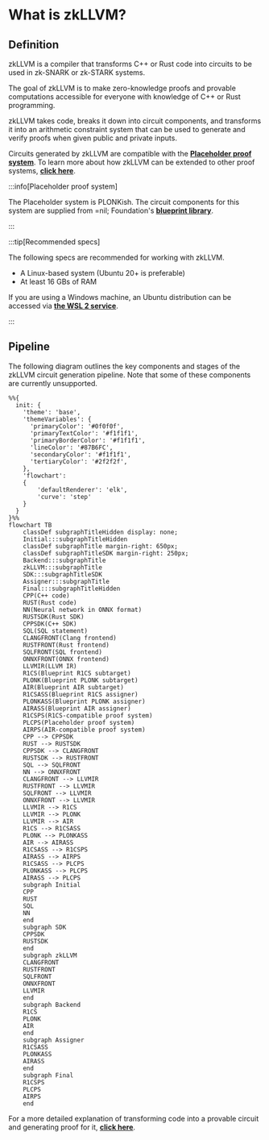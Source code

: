
# What is zkLLVM?

## Definition

<GitHubButton Url='https://github.com/NilFoundation/zkllvm' />

zkLLVM is a compiler that transforms C++ or Rust code into circuits to be used in zk-SNARK or zk-STARK systems.

The goal of zkLLVM is to make zero-knowledge proofs and provable computations accessible for everyone with knowledge of C++ or Rust programming.

zkLLVM takes code, breaks it down into circuit components, and transforms it into an arithmetic constraint system that can be used to generate and verify proofs when given public and private inputs.

Circuits generated by zkLLVM are compatible with the [**Placeholder proof system**](https://nil.foundation/blog/post/placeholder-proofsystem). To learn more about how zkLLVM can be extended to other proof systems, [**click here**](./key-components-tools#assigner).

:::info[Placeholder proof system]

The Placeholder system is PLONKish. The circuit components for this system are supplied from =nil; Foundation's [**blueprint library**](https://github.com/NilFoundation/zkllvm-blueprint).

:::

:::tip[Recommended specs]

The following specs are recommended for working with zkLLVM.

- A Linux-based system (Ubuntu 20+ is preferable)
- At least 16 GBs of RAM

If you are using a Windows machine, an Ubuntu distribution can be accessed via [**the WSL 2 service**](https://learn.microsoft.com/en-us/windows/wsl/install).

:::

## Pipeline

The following diagram outlines the key components and stages of the zkLLVM circuit generation pipeline. Note that some of these components are currently unsupported.

```mermaid
%%{
  init: {
    'theme': 'base',
    'themeVariables': {
      'primaryColor': '#0f0f0f',
      'primaryTextColor': '#f1f1f1',
      'primaryBorderColor': '#f1f1f1',
      'lineColor': '#87B6FC',
      'secondaryColor': '#f1f1f1',
      'tertiaryColor': '#2f2f2f',
    },
    'flowchart':
    {
        'defaultRenderer': 'elk',
        'curve': 'step'
    }
  }
}%%
flowchart TB
    classDef subgraphTitleHidden display: none;
    Initial:::subgraphTitleHidden
    classDef subgraphTitle margin-right: 650px;
    classDef subgraphTitleSDK margin-right: 250px;
    Backend:::subgraphTitle
    zkLLVM:::subgraphTitle
    SDK:::subgraphTitleSDK
    Assigner:::subgraphTitle
    Final:::subgraphTitleHidden
    CPP(C++ code)
    RUST(Rust code)
    NN(Neural network in ONNX format)
    RUSTSDK(Rust SDK)
    CPPSDK(C++ SDK)
    SQL(SQL statement)
    CLANGFRONT(Clang frontend)
    RUSTFRONT(Rust frontend)
    SQLFRONT(SQL frontend)
    ONNXFRONT(ONNX frontend)
    LLVMIR(LLVM IR)
    R1CS(Blueprint R1CS subtarget)
    PLONK(Blueprint PLONK subtarget)
    AIR(Blueprint AIR subtarget)
    R1CSASS(Blueprint R1CS assigner)
    PLONKASS(Blueprint PLONK assigner)
    AIRASS(Blueprint AIR assigner)
    R1CSPS(R1CS-compatible proof system)
    PLCPS(Placeholder proof system)
    AIRPS(AIR-compatible proof system)
    CPP --> CPPSDK
    RUST --> RUSTSDK
    CPPSDK --> CLANGFRONT
    RUSTSDK --> RUSTFRONT
    SQL --> SQLFRONT
    NN --> ONNXFRONT
    CLANGFRONT --> LLVMIR
    RUSTFRONT --> LLVMIR
    SQLFRONT --> LLVMIR
    ONNXFRONT --> LLVMIR
    LLVMIR --> R1CS
    LLVMIR --> PLONK
    LLVMIR --> AIR
    R1CS --> R1CSASS
    PLONK --> PLONKASS
    AIR --> AIRASS
    R1CSASS --> R1CSPS
    AIRASS --> AIRPS
    R1CSASS --> PLCPS
    PLONKASS --> PLCPS
    AIRASS --> PLCPS
    subgraph Initial
    CPP
    RUST
    SQL
    NN
    end
    subgraph SDK
    CPPSDK
    RUSTSDK
    end
    subgraph zkLLVM
    CLANGFRONT
    RUSTFRONT
    SQLFRONT
    ONNXFRONT
    LLVMIR
    end
    subgraph Backend
    R1CS
    PLONK
    AIR
    end
    subgraph Assigner
    R1CSASS
    PLONKASS
    AIRASS
    end
    subgraph Final
    R1CSPS
    PLCPS
    AIRPS
    end
```

For a more detailed explanation of transforming code into a provable circuit and generating proof for it, [**click here**](./usage-flow).

